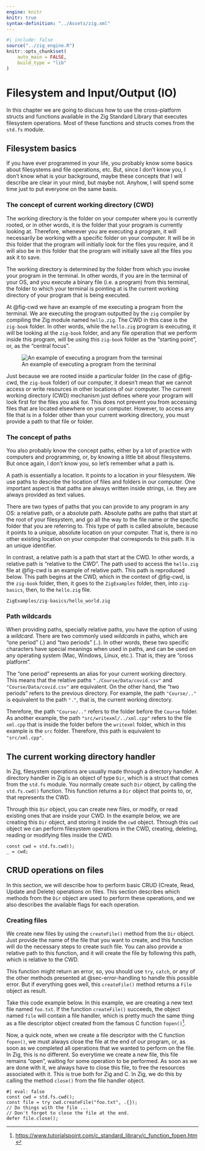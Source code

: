 ```yaml
---
engine: knitr
knitr: true
syntax-definition: "../Assets/zig.xml"
---
```


```r
#| include: false
source("../zig_engine.R")
knitr::opts_chunk$set(
    auto_main = FALSE,
    build_type = "lib"
)
```


# Filesystem and Input/Output (IO)

In this chapter we are going to discuss how to use the cross-platform structs and functions available
in the Zig Standard Library that executes filesystem operations. Most of these functions and structs
comes from the `std.fs` module.


## Filesystem basics

If you have ever programmed in your life, you probably know
some basics about filesystems and file operations, etc.
But, since I don't know you, I don't know what is your background, maybe
these concepts that I will describe are clear in your mind, but maybe not.
Anyhow, I will spend some time just to put everyone on the same basis.


### The concept of current working directory (CWD)

The working directory is the folder on your computer where you is currently rooted,
or in other words, it is the folder that your program is currently looking at.
Therefore, whenever you are executing a program, it will necessarily be working with
a specific folder on your computer. It will be in this folder that the program will initially
look for the files you require, and it will also be in this folder that the program
will initially save all the files you ask it to save.

The working directory is determined by the folder from which you invoke your program
in the terminal. In other words, if you are in the terminal of your OS, and you
execute a binary file (i.e. a program) from this terminal, the folder to which your terminal
is pointing at is the current working directory of your program that is being executed.

At @fig-cwd we have an example of me executing a program from the terminal. We are executing
the program outputted by the `zig` compiler by compiling the Zig module named `hello.zig`.
The CWD in this case is the `zig-book` folder. In other words, while the `hello.zig` program
is executing, it will be looking at the `zig-book` folder, and any file operation that we perform
inside this program, will be using this `zig-book` folder as the "starting point", or, as the "central focus".

![An example of executing a program from the terminal](./../Figures/cwd.png){#fig-cwd}

Just because we are rooted inside a particular folder (in the case of @fig-cwd, the `zig-book` folder) of our computer,
it doesn't mean that we cannot access or write resources in other locations of our computer.
The current working directory (CWD) mechanism just defines where your program will look first
for the files you ask for. This does not prevent you from accessing files that are located
elsewhere on your computer. However, to access any file that is in a folder other than your
current working directory, you must provide a path to that file or folder.


### The concept of paths

You also probably know the concept paths, either by a lot of practice with computers and programming, or,
by knowing a little bit about filesystems. But once again, I don't know you, so let's remember
what a path is.

A path is essentially a location. It points to a location in your filesystem. We use
paths to describe the location of files and folders in our computer.
One important aspect is that paths are always written inside strings,
i.e. they are always provided as text values.

There are two types of paths that you can provide to any program in any OS: a relative path, or a absolute path.
Absolute paths are paths that start at the root of your filesystem, and go all the way to the file name or the specfic folder
that you are referring to. This type of path is called absolute, because it points to a unique, absolute location on your computer.
That is, there is no other existing location on your computer that corresponds to this path. It is an unique identifier.

In contrast, a relative path is a path that start at the CWD. In other words, a relative path is
"relative to the CWD". The path used to access the `hello.zig` file at @fig-cwd is an example of relative path. This path
is reproduced below. This path begins at the CWD, which in the context of @fig-cwd, is the `zig-book` folder,
then, it goes to the `ZigExamples` folder, then, into `zig-basics`, then, to the `hello.zig` file.

```
ZigExamples/zig-basics/hello_world.zig
```


### Path wildcards

When providing paths, specially relative paths, you have the option of using a *wildcard*.
There are two commonly used *wildcards* in paths, which are "one period" (.) and "two periods" (..).
In other words, these two specific characters have special meanings when used in paths,
and can be used on any operating system (Mac, Windows, Linux, etc.). That is, they
are "cross platform".

The "one period" represents an alias for your current working directory.
This means that the relative paths `"./Course/Data/covid.csv"` and `"Course/Data/covid.csv"` are equivalent.
On the other hand, the "two periods" refers to the previous directory.
For example, the path `"Course/.."` is equivalent to the path `"."`, that is, the current working directory.

Therefore, the path `"Course/.."` refers to the folder before the `Course` folder.
As another example, the path `"src/writexml/../xml.cpp"` refers to the file `xml.cpp`
that is inside the folder before the `writexml` folder, which in this example is the `src` folder.
Therefore, this path is equivalent to `"src/xml.cpp"`.



## The current working directory handler

In Zig, filesystem operations are usually made through a directory handler.
A directory handler in Zig is an object of type `Dir`, which is a struct that comes from the `std.fs` module.
You normally create such `Dir` object, by calling the `std.fs.cwd()` function.
This function returns a `Dir` object that points to, or, that represents the CWD.

Through this `Dir` object, you can create new files, or modify, or read existing ones that are
inside your CWD. In the example below, we are creating this `Dir` object, and storing it
inside the `cwd` object. Through this `cwd` object we can perform filesystem operations in
the CWD, creating, deleting, reading or modifying files inside the CWD.

```zig
const cwd = std.fs.cwd();
_ = cwd;
```


## CRUD operations on files

In this section, we will describe how to perform basic CRUD (Create, Read, Update and Delete) operations
on files. This section describes which methods from the `Dir` object are used to perform
these operations, and we also describes the available flags for each operation.


### Creating files

We create new files by using the `createFile()` method from the `Dir` object.
Just provide the name of the file that you want to create, and this function will
do the necessary steps to create such file. You can also provide a relative path to this function,
and it will create the file by following this path, which is relative to the CWD.

This function might return an error, so, you should use `try`, `catch`, or any of the other methods presented
at @sec-error-handling to handle this possible error. But if everything goes well,
this `createFile()` method returns a `File` object as result.

Take this code example below. In this example, we are creating a new text file
named `foo.txt`. If the function `createFile()` succeeds, the object named `file` will contain a file handler,
which is pretty much the same thing as a file descriptor object created from the famous C function `fopen()`[^fopen-doc].

[^fopen-doc]: <https://www.tutorialspoint.com/c_standard_library/c_function_fopen.htm>

Now, a quick note, when we create a file descriptor with the C function `fopen()`, we must always close the file
at the end of our program, or, as soon as we completed all operations that we wanted to perform
on the file. In Zig, this is no different. So everytime we create a new file, this file remains
"open", waiting for some operation to be performed. As soon as we are done with it, we always have
to close this file, to free the resources associated with it. This is true both for Zig and C.
In Zig, we do this by calling the method `close()` from the file handler object.


```zig
#| eval: false
const cwd = std.fs.cwd();
const file = try cwd.createFile("foo.txt", .{});
// Do things with the file ...
// Don't forget to close the file at the end.
defer file.close();
```



